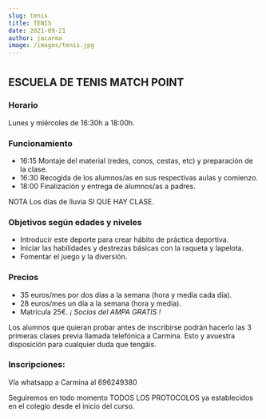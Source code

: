 ```yaml
---
slug: tenis
title: TENIS
date: 2021-09-21
author: jacarma
image: /images/tenis.jpg
---
```


#

## ESCUELA DE TENIS MATCH POINT

### Horario

Lunes y miércoles de 16:30h a 18:00h.

### Funcionamiento

- 16:15 Montaje del material (redes, conos, cestas, etc) y preparación de la clase.
- 16:30 Recogida de los alumnos/as en sus respectivas aulas y comienzo.
- 18:00 Finalización y entrega de alumnos/as a padres.

NOTA Los días de lluvia SI QUE HAY CLASE.


### Objetivos según edades y niveles

- Introducir este deporte para crear hábito de práctica deportiva.
- Iniciar las habilidades y destrezas básicas con la raqueta y lapelota.
- Fomentar el juego y la diversión.


### Precios
- 35 euros/mes por dos días a la semana (hora y media cada día).
- 28 euros/mes un día a la semana (hora y media).
- Matrícula 25€. *¡ Socios del AMPA GRATIS !*

Los alumnos que quieran probar antes de inscribirse podrán hacerlo las 3 primeras clases previa llamada telefónica a Carmina. 
Esto y avuestra disposición para cualquier duda que tengáis.

### Inscripciones: 

Vía whatsapp a Carmina al 696249380

Seguiremos en todo momento TODOS LOS PROTOCOLOS ya establecidos en el colegio desde el inicio del curso.